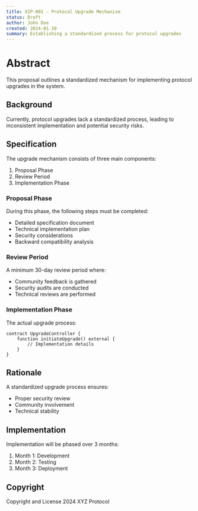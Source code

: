 ```yaml
---
title: XIP-001 - Protocol Upgrade Mechanism
status: Draft
author: John Doe
created: 2024-01-10
summary: Establishing a standardized process for protocol upgrades
---
```


# Abstract

This proposal outlines a standardized mechanism for implementing protocol upgrades in the system.

## Background

Currently, protocol upgrades lack a standardized process, leading to inconsistent implementation and potential security risks.

## Specification

The upgrade mechanism consists of three main components:

1. Proposal Phase
2. Review Period
3. Implementation Phase

### Proposal Phase

During this phase, the following steps must be completed:

- Detailed specification document
- Technical implementation plan
- Security considerations
- Backward compatibility analysis

### Review Period

A minimum 30-day review period where:

- Community feedback is gathered
- Security audits are conducted
- Technical reviews are performed

### Implementation Phase

The actual upgrade process:

```solidity
contract UpgradeController {
    function initiateUpgrade() external {
        // Implementation details
    }
}
```

## Rationale

A standardized upgrade process ensures:

- Proper security review
- Community involvement
- Technical stability

## Implementation

Implementation will be phased over 3 months:

1. Month 1: Development
2. Month 2: Testing
3. Month 3: Deployment

## Copyright

Copyright and License 2024 XYZ Protocol
